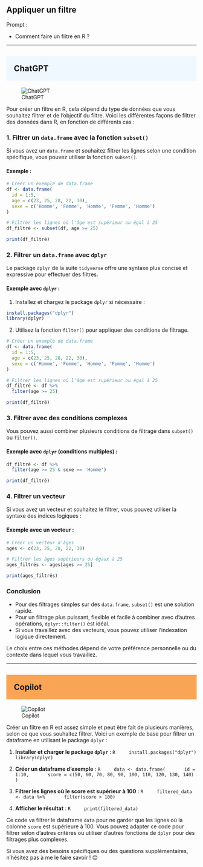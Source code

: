 ## Appliquer un filtre

::: {.callout-note appearance="simple"}
Prompt : 

* Comment faire un filtre en R ?


:::

----

## ChatGPT {style="background-color: #f0f8ff; padding: 20px;"}
![ChatGPT](../img/ChatGPT.PNG)

Pour créer un filtre en R, cela dépend du type de données que vous souhaitez filtrer et de l'objectif du filtre. Voici les différentes façons de filtrer des données dans R, en fonction de différents cas :

### 1. Filtrer un `data.frame` avec la fonction `subset()`
Si vous avez un `data.frame` et souhaitez filtrer les lignes selon une condition spécifique, vous pouvez utiliser la fonction `subset()`.

#### Exemple :
```r
# Créer un exemple de data.frame
df <- data.frame(
  id = 1:5,
  age = c(23, 25, 28, 22, 30),
  sexe = c('Homme', 'Femme', 'Homme', 'Femme', 'Homme')
)

# Filtrer les lignes où l'âge est supérieur ou égal à 25
df_filtré <- subset(df, age >= 25)

print(df_filtré)
```

### 2. Filtrer un `data.frame` avec `dplyr`
Le package `dplyr` de la suite `tidyverse` offre une syntaxe plus concise et expressive pour effectuer des filtres.

#### Exemple avec `dplyr` :
1. Installez et chargez le package `dplyr` si nécessaire :
```r
install.packages("dplyr")
library(dplyr)
```

2. Utilisez la fonction `filter()` pour appliquer des conditions de filtrage.

```r
# Créer un exemple de data.frame
df <- data.frame(
  id = 1:5,
  age = c(23, 25, 28, 22, 30),
  sexe = c('Homme', 'Femme', 'Homme', 'Femme', 'Homme')
)

# Filtrer les lignes où l'âge est supérieur ou égal à 25
df_filtré <- df %>%
  filter(age >= 25)

print(df_filtré)
```

### 3. Filtrer avec des conditions complexes
Vous pouvez aussi combiner plusieurs conditions de filtrage dans `subset()` ou `filter()`.

#### Exemple avec `dplyr` (conditions multiples) :
```r
df_filtré <- df %>%
  filter(age >= 25 & sexe == 'Homme')

print(df_filtré)
```

### 4. Filtrer un vecteur
Si vous avez un vecteur et souhaitez le filtrer, vous pouvez utiliser la syntaxe des indices logiques :

#### Exemple avec un vecteur :
```r
# Créer un vecteur d'âges
ages <- c(23, 25, 28, 22, 30)

# Filtrer les âges supérieurs ou égaux à 25
ages_filtrés <- ages[ages >= 25]

print(ages_filtrés)
```

### Conclusion
- Pour des filtrages simples sur des `data.frame`, `subset()` est une solution rapide.
- Pour un filtrage plus puissant, flexible et facile à combiner avec d'autres opérations, `dplyr::filter()` est idéal.
- Si vous travaillez avec des vecteurs, vous pouvez utiliser l'indexation logique directement.

Le choix entre ces méthodes dépend de votre préférence personnelle ou du contexte dans lequel vous travaillez.

----

## Copilot {style="background-color: #faa555; padding: 20px;"}
![Copilot](../img/copilot.PNG)

Créer un filtre en R est assez simple et peut être fait de plusieurs manières, selon ce que vous souhaitez filtrer. Voici un exemple de base pour filtrer un dataframe en utilisant le package `dplyr` :

1. **Installer et charger le package `dplyr`** :
    ```R
    install.packages("dplyr")
    library(dplyr)
    ```

2. **Créer un dataframe d'exemple** :
    ```R
    data <- data.frame(
      id = 1:10,
      score = c(50, 60, 70, 80, 90, 100, 110, 120, 130, 140)
    )
    ```

3. **Filtrer les lignes où le score est supérieur à 100** :
    ```R
    filtered_data <- data %>%
      filter(score > 100)
    ```

4. **Afficher le résultat** :
    ```R
    print(filtered_data)
    ```

Ce code va filtrer le dataframe `data` pour ne garder que les lignes où la colonne `score` est supérieure à 100. Vous pouvez adapter ce code pour filtrer selon d'autres critères ou utiliser d'autres fonctions de `dplyr` pour des filtrages plus complexes.

Si vous avez des besoins spécifiques ou des questions supplémentaires, n'hésitez pas à me le faire savoir ! 😊